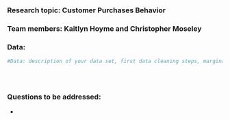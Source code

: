 
### Research topic: Customer Purchases Behavior  

### Team members: Kaitlyn Hoyme and Christopher Moseley  

### Data:   


```r


#Data: description of your data set, first data cleaning steps, marginal summaries;





```

  
### Questions to be addressed: 

- 

